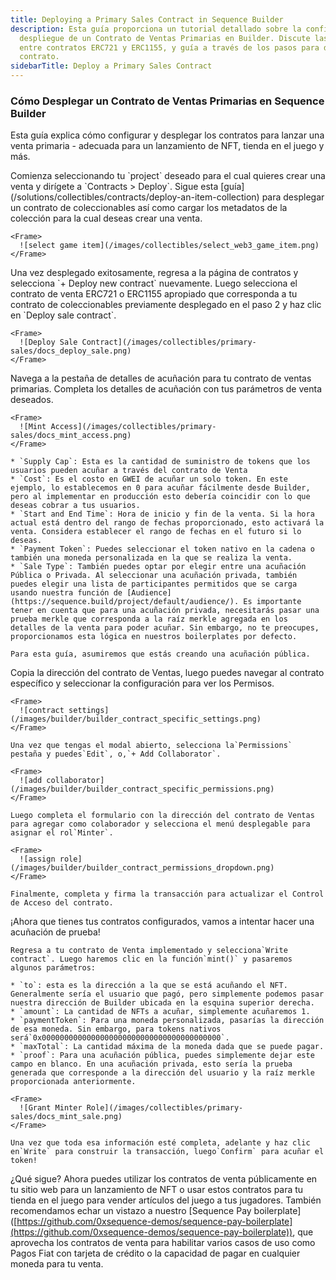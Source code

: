 ```yaml
---
title: Deploying a Primary Sales Contract in Sequence Builder
description: Esta guía proporciona un tutorial detallado sobre la configuración y
  despliegue de un Contrato de Ventas Primarias en Builder. Discute las diferencias
  entre contratos ERC721 y ERC1155, y guía a través de los pasos para desplegar un
  contrato.
sidebarTitle: Deploy a Primary Sales Contract
---
```


### Cómo Desplegar un Contrato de Ventas Primarias en Sequence Builder

Esta guía explica cómo configurar y desplegar los contratos para lanzar una venta primaria - adecuada para un lanzamiento de NFT, tienda en el juego y más.

<Steps>
  <Step title="Step 1: Navigate to contracts">
    Comienza seleccionando tu `project` deseado para el cual quieres crear una venta y dirígete a `Contracts > Deploy`.
  </Step>

  <Step title="Step 2: Deploy your chosen collectible contract">
    Sigue esta [guía](/solutions/collectibles/contracts/deploy-an-item-collection) para desplegar un contrato de coleccionables así como cargar los metadatos de la colección para la cual deseas crear una venta.

    <Frame>
      ![select game item](/images/collectibles/select_web3_game_item.png)
    </Frame>
  </Step>

  <Step title="Step 3: Deploy your Primary Sales contract">
    Una vez desplegado exitosamente, regresa a la página de contratos y selecciona `+ Deploy new contract` nuevamente. Luego selecciona el contrato de venta ERC721 o ERC1155 apropiado que corresponda a tu contrato de coleccionables previamente desplegado en el paso 2 y haz clic en `Deploy sale contract`.

    <Frame>
      ![Deploy Sale Contract](/images/collectibles/primary-sales/docs_deploy_sale.png)
    </Frame>
  </Step>

  <Step title="Step 4: Set your mint details on the Primary Sales contract.">
    Navega a la pestaña de detalles de acuñación para tu contrato de ventas primarias. Completa los detalles de acuñación con tus parámetros de venta deseados.

    <Frame>
      ![Mint Access](/images/collectibles/primary-sales/docs_mint_access.png)
    </Frame>

    * `Supply Cap`: Esta es la cantidad de suministro de tokens que los usuarios pueden acuñar a través del contrato de Venta
    * `Cost`: Es el costo en GWEI de acuñar un solo token. En este ejemplo, lo establecemos en 0 para acuñar fácilmente desde Builder, pero al implementar en producción esto debería coincidir con lo que deseas cobrar a tus usuarios.
    * `Start and End Time`: Hora de inicio y fin de la venta. Si la hora actual está dentro del rango de fechas proporcionado, esto activará la venta. Considera establecer el rango de fechas en el futuro si lo deseas.
    * `Payment Token`: Puedes seleccionar el token nativo en la cadena o también una moneda personalizada en la que se realiza la venta.
    * `Sale Type`: También puedes optar por elegir entre una acuñación Pública o Privada. Al seleccionar una acuñación privada, también puedes elegir una lista de participantes permitidos que se carga usando nuestra función de [Audience](https://sequence.build/project/default/audience/). Es importante tener en cuenta que para una acuñación privada, necesitarás pasar una prueba merkle que corresponda a la raíz merkle agregada en los detalles de la venta para poder acuñar. Sin embargo, no te preocupes, proporcionamos esta lógica en nuestros boilerplates por defecto.

    Para esta guía, asumiremos que estás creando una acuñación pública.
  </Step>

  <Step title="Step 5: Add MinterRole for Sales Contract to Collection Contract">
    Copia la dirección del contrato de Ventas, luego puedes navegar al contrato específico y seleccionar la configuración para ver los Permisos.

    <Frame>
      ![contract settings](/images/builder/builder_contract_specific_settings.png)
    </Frame>

    Una vez que tengas el modal abierto, selecciona la`Permissions` pestaña y puedes`Edit`, o,`+ Add Collaborator`.

    <Frame>
      ![add collaborator](/images/builder/builder_contract_specific_permissions.png)
    </Frame>

    Luego completa el formulario con la dirección del contrato de Ventas para agregar como colaborador y selecciona el menú desplegable para asignar el rol`Minter`.

    <Frame>
      ![assign role](/images/builder/builder_contract_permissions_dropdown.png)
    </Frame>

    Finalmente, completa y firma la transacción para actualizar el Control de Acceso del contrato.
  </Step>

  <Step title="Step 6: ">
    ¡Ahora que tienes tus contratos configurados, vamos a intentar hacer una acuñación de prueba!

    Regresa a tu contrato de Venta implementado y selecciona`Write contract`. Luego haremos clic en la función`mint()` y pasaremos algunos parámetros:

    * `to`: esta es la dirección a la que se está acuñando el NFT. Generalmente sería el usuario que pagó, pero simplemente podemos pasar nuestra dirección de Builder ubicada en la esquina superior derecha.
    * `amount`: La cantidad de NFTs a acuñar, simplemente acuñaremos 1.
    * `paymentToken`: Para una moneda personalizada, pasarías la dirección de esa moneda. Sin embargo, para tokens nativos será`0x0000000000000000000000000000000000000000`.
    * `maxTotal`: La cantidad máxima de la moneda dada que se puede pagar.
    * `proof`: Para una acuñación pública, puedes simplemente dejar este campo en blanco. En una acuñación privada, esto sería la prueba generada que corresponde a la dirección del usuario y la raíz merkle proporcionada anteriormente.

    <Frame>
      ![Grant Minter Role](/images/collectibles/primary-sales/docs_mint_sale.png)
    </Frame>

    Una vez que toda esa información esté completa, adelante y haz clic en`Write` para construir la transacción, luego`Confirm` para acuñar el token!
  </Step>
</Steps>

¿Qué sigue? Ahora puedes utilizar los contratos de venta públicamente en tu sitio web para un lanzamiento de NFT o usar estos contratos para tu tienda en el juego para vender artículos del juego a tus jugadores. También recomendamos echar un vistazo a nuestro \[Sequence Pay boilerplate]\([https://github.com/0xsequence-demos/sequence-pay-boilerplate](https://github.com/0xsequence-demos/sequence-pay-boilerplate)), que aprovecha los contratos de venta para habilitar varios casos de uso como Pagos Fiat con tarjeta de crédito o la capacidad de pagar en cualquier moneda para tu venta.
